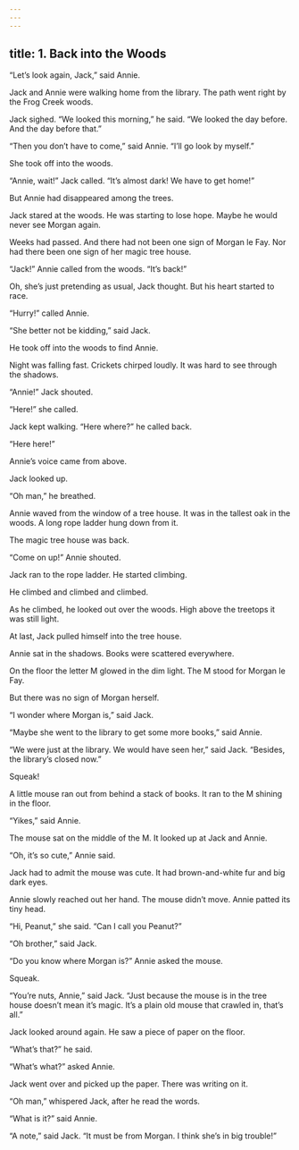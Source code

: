```yaml
---
---
---
```

title: 1. Back into the Woods
---




“Let’s look again, Jack,” said Annie.

Jack and Annie were walking home from the library. The path went right by the Frog Creek woods.

Jack sighed. “We looked this morning,” he said. “We looked the day before. And the day before that.”

“Then you don’t have to come,” said Annie. “I’ll go look by myself.”

She took off into the woods.

“Annie, wait!” Jack called. “It’s almost dark! We have to get home!”

But Annie had disappeared among the trees.

Jack stared at the woods. He was starting to lose hope. Maybe he would never see Morgan again.

Weeks had passed. And there had not been one sign of Morgan le Fay. Nor had there been one sign of her magic tree house.

“Jack!” Annie called from the woods. “It’s back!”

Oh, she’s just pretending as usual, Jack thought. But his heart started to race.

“Hurry!” called Annie.

“She better not be kidding,” said Jack.

He took off into the woods to find Annie.

Night was falling fast. Crickets chirped loudly. It was hard to see through the shadows.

“Annie!” Jack shouted.

“Here!” she called.

Jack kept walking. “Here where?” he called back.

“Here here!”

Annie’s voice came from above.

Jack looked up.

“Oh man,” he breathed.

Annie waved from the window of a tree house. It was in the tallest oak in the woods. A long rope ladder hung down from it.

The magic tree house was back.

“Come on up!” Annie shouted.

Jack ran to the rope ladder. He started climbing.

He climbed and climbed and climbed.



As he climbed, he looked out over the woods. High above the treetops it was still light.

At last, Jack pulled himself into the tree house.

Annie sat in the shadows. Books were scattered everywhere.

On the floor the letter M glowed in the dim light. The M stood for Morgan le Fay.

But there was no sign of Morgan herself.

“I wonder where Morgan is,” said Jack.

“Maybe she went to the library to get some more books,” said Annie.

“We were just at the library. We would have seen her,” said Jack. “Besides, the library’s closed now.”

Squeak!

A little mouse ran out from behind a stack of books. It ran to the M shining in the floor.

“Yikes,” said Annie.

The mouse sat on the middle of the M. It looked up at Jack and Annie.

“Oh, it’s so cute,” Annie said.

Jack had to admit the mouse was cute. It had brown-and-white fur and big dark eyes.

Annie slowly reached out her hand. The mouse didn’t move. Annie patted its tiny head.

“Hi, Peanut,” she said. “Can I call you Peanut?”

“Oh brother,” said Jack.

“Do you know where Morgan is?” Annie asked the mouse.

Squeak.

“You’re nuts, Annie,” said Jack. “Just because the mouse is in the tree house doesn’t mean it’s magic. It’s a plain old mouse that crawled in, that’s all.”

Jack looked around again. He saw a piece of paper on the floor.

“What’s that?” he said.

“What’s what?” asked Annie.

Jack went over and picked up the paper. There was writing on it.

“Oh man,” whispered Jack, after he read the words.

“What is it?” said Annie.

“A note,” said Jack. “It must be from Morgan. I think she’s in big trouble!”
